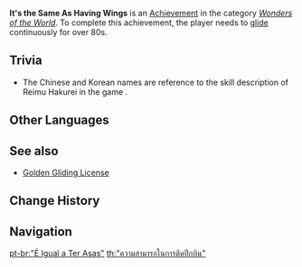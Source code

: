 {{Achievement Infobox
|title        = 
|id           = 81021
|order id     = 1021
|category     = Wonders of the World
|description  = [[Gliding|Glide]] continuously for over 80s.
|requirements = 
|primogems    = 10
|tracking     = 
|hidden       = 1
|topic        = Gliding
|type         = Exploration
}}
'''It's the Same As Having Wings''' is an [[Achievement]] in the category ''[[Wonders of the World]]''. To complete this achievement, the player needs to [[gliding|glide]] continuously for over 80s.

==Trivia==
*The Chinese and Korean names are reference to the skill description {{Lang|"The Ability to Fly in the Air"|zh=在空中飞行程度的能力|ja=空を飛ぶ程度の能力}} of Reimu Hakurei in the game ''{{w|Touhou Project}}''.
<!--
==Video Guides==
{{EVT
|video1   = 
|caption1 = 
}}
-->

==Other Languages==
{{Other Languages
|en      = It's the Same As Having Wings
|zhs     = 「在空中飞行程度的能力」
|zhs_rm  = "Zài Kōngzhōng Fēixíng Chéngdù de Nénglì"
|zht     = 「在空中飛行程度的能力」
|zht_rm  = "Zài Kōngzhōng Fēixíng Chéngdù de Nénglì"
|zh_tl   = "The Ability to Fly in the Air"
|ja      = 「空を飛ぶ能力」
|ja_rm   = "Sora wo Tobu Nouryoku"
|ja_tl   = "The Ability to Fly in the Air"
|ko      = 「공중에서 비행하는 정도의 능력」
|ko_rm   = "Gongjungeseo Bihaenghaneun Jeongdo-ui Neungryeok"
|ko_tl   = "The Ability to Fly in the Air"
|es      = Es como tener alas
|es_tl   = It's Like Having Wings
|fr      = Youpi, je vole !
|fr_tl   = Whoopee, I Am Flying!
|ru      = Почти как иметь крылья
|ru_tl   = It's Almost Like Having Wings
|th      = "ความสามารถในการติดปีกบิน"
|th_rm   = 
|th_tl   = 
|vi      = "Năng lực bay lượn trên không"
|vi_tl   = 
|de      = „Die Fähigkeit, sich am Himmel zu bewegen“
|de_tl   = "The Ability to Move Through the Sky"
|id      = Keahlian Terbang di Udara
|id_tl   = Ability to Fly in the Air
|pt      = "É Igual a Ter Asas"
|pt_tl   = 
|tr      = Havalara Uçacaksın
|tr_tl   = 
|it      = È come avere le ali
|it_tl   = 
}}

==See also==
* [[Golden Gliding License]]

==Change History==
{{Change History|1.0}}
<!--
==References==
{{Reflist}}
-->
==Navigation==
{{Achievement Navbox|Wonders of the World|Exploration}}

[[pt-br:"É Igual a Ter Asas"]]
[[th:"ความสามารถในการติดปีกบิน"]]